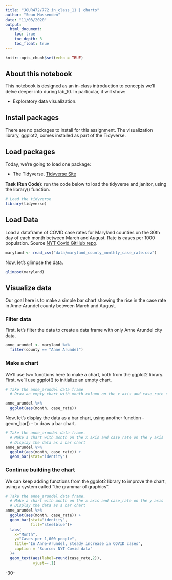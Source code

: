 ```yaml
---
title: "JOUR472/772 in_class_11 | charts"
author: "Sean Mussenden"
date: "11/03/2020"
output:
  html_document:
    toc: true
    toc_depth: 3
    toc_float: true
---
```


```r
knitr::opts_chunk$set(echo = TRUE)
```

## About this notebook

This notebook is designed as an in-class introduction to concepts we'll delve deeper into during lab_10.  In particular, it will show:

* Exploratory data visualization.

## Install packages

There are no packages to install for this assignment.  The visualization library, ggplot2, comes installed as part of the Tidyverse.

## Load packages

Today, we're going to load one package:

* The Tidyverse. [Tidyverse Site](https://www.Tidyverse.org/)

**Task (Run Code)**: run the code below to load the tidyverse and janitor, using the library() function.

```r
# Load the tidyverse
library(tidyverse)


```

## Load Data

Load a dataframe of COVID case rates for Maryland counties on the 30th day of each month between March and August.  Rate is cases per 1000 population.  Source [NYT Covid GitHub repo](https://github.com/nytimes/covid-19-data).

```r
maryland <- read_csv("data/maryland_county_monthly_case_rate.csv")
```

Now, let's glimpse the data.

```r
glimpse(maryland)
```

## Visualize data

Our goal here is to make a simple bar chart showing the rise in the case rate in Anne Arundel county between March and August.

### Filter data

First, let's filter the data to create a data frame with only Anne Arundel city data.

```r
anne_arundel <- maryland %>%
  filter(county == "Anne Arundel")

```

### Make a chart

We'll use two functions here to make a chart, both from the ggplot2 library. First, we'll use ggplot() to initialize an empty chart.

```r
# Take the anne_arundel data frame
  # Draw an empty chart with month column on the x axis and case_rate column on the y axis.  

anne_arundel %>%
  ggplot(aes(month, case_rate))

```
Now, let's display the data as a bar chart, using another function -  geom_bar() - to draw a bar chart.

```r
# Take the anne_arundel data frame.
  # Make a chart with month on the x axis and case_rate on the y axis
  # Display the data as a bar chart
anne_arundel %>%
  ggplot(aes(month, case_rate)) +
  geom_bar(stat="identity") 

```
### Continue building the chart

We can keep adding functions from the ggplot2 library to improve the chart, using a system called "the grammar of graphics".

```r
# Take the anne_arundel data frame.
  # Make a chart with month on the x axis and case_rate on the y axis
  # Display the data as a bar chart
anne_arundel %>%
  ggplot(aes(month, case_rate)) +
  geom_bar(stat="identity",
           fill="steelblue")+
  labs(
    x="Month",
    y="Cases per 1,000 people",
    title="In Anne-Arundel, steady increase in COVID cases",
    caption = "Source: NYT Covid data"
  )+
  geom_text(aes(label=round(case_rate,2)),
            vjust=-.1)

```

-30-
